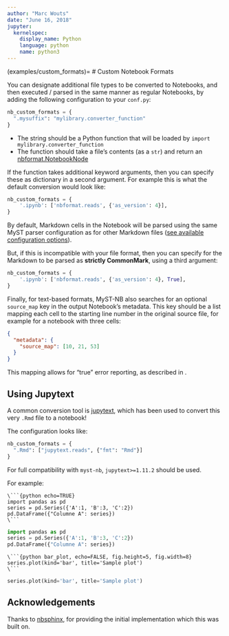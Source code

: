 ```yaml
---
author: "Marc Wouts"
date: "June 16, 2018"
jupyter:
  kernelspec:
    display_name: Python
    language: python
    name: python3
---
```


(examples/custom_formats)=
# Custom Notebook Formats

You can designate additional file types to be converted to Notebooks, and then executed / parsed in the same manner as regular Notebooks, by adding the following configuration to your `conf.py`:

```python
nb_custom_formats = {
  ".mysuffix": "mylibrary.converter_function"
}
```

- The string should be a Python function that will be loaded by `import mylibrary.converter_function`
- The function should take a file's contents (as a `str`) and return an [nbformat.NotebookNode](nbformat:api)

If the function takes additional keyword arguments, then you can specify these as dictionary in a second argument.
For example this is what the default conversion would look like:

```python
nb_custom_formats = {
    '.ipynb': ['nbformat.reads', {'as_version': 4}],
}
```

:::{important}

By default, Markdown cells in the Notebook will be parsed using the same MyST parser configuration as for other Markdown files ([see available configuration options](config/reference)).

But, if this is incompatible with your file format, then you can specify for the Markdown to be parsed as **strictly CommonMark**, using a third argument:

```python
nb_custom_formats = {
    '.ipynb': ['nbformat.reads', {'as_version': 4}, True],
}
```

:::

Finally, for text-based formats, MyST-NB also searches for an optional `source_map` key in the output Notebook's metadata.
This key should be a list mapping each cell to the starting line number in the original source file, for example for a notebook with three cells:

```json
{
  "metadata": {
    "source_map": [10, 21, 53]
  }
}
```

This mapping allows for "true" error reporting, as described in [](myst/error-reporting).

## Using Jupytext

A common conversion tool is [jupytext](https://github.com/mwouts/jupytext), which has been used to convert this very `.Rmd` file to a notebook!

The configuration looks like:

```python
nb_custom_formats = {
  ".Rmd": ["jupytext.reads", {"fmt": "Rmd"}]
}
```

:::{important}
For full compatibility with `myst-nb`, `jupytext>=1.11.2` should be used.
:::

For example:

```
\```{python echo=TRUE}
import pandas as pd
series = pd.Series({'A':1, 'B':3, 'C':2})
pd.DataFrame({"Columne A": series})
\```
```

```python
import pandas as pd
series = pd.Series({'A':1, 'B':3, 'C':2})
pd.DataFrame({"Columne A": series})
```

```
\```{python bar_plot, echo=FALSE, fig.height=5, fig.width=8}
series.plot(kind='bar', title='Sample plot')
\```
```

```python
series.plot(kind='bar', title='Sample plot')
```

## Acknowledgements

Thanks to [nbsphinx](https://nbsphinx.readthedocs.io), for providing the initial implementation which this was built on.
